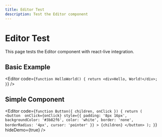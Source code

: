 ```yaml
---
title: Editor Test
description: Test the Editor component
---
```


# Editor Test

This page tests the Editor component with react-live integration.

## Basic Example

<Editor
  code={`function HelloWorld() {
  return <div>Hello, World!</div>;
}`}
/>

## Simple Component

<Editor
  code={`function Button({ children, onClick }) {
  return (
    <button 
      onClick={onClick}
      style={{
        padding: '8px 16px',
        backgroundColor: '#3b82f6',
        color: 'white',
        border: 'none',
        borderRadius: '4px',
        cursor: 'pointer'
      }}
    >
      {children}
    </button>
  );
}`}
  hideDemo={true}
/>